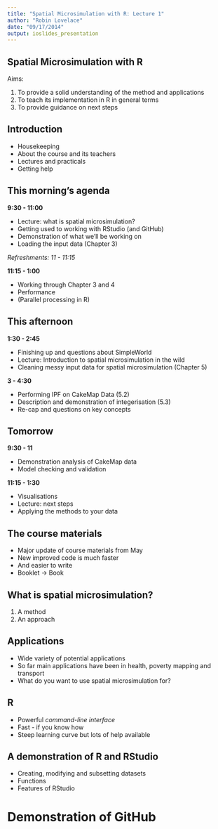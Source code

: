 ```yaml
---
title: "Spatial Microsimulation with R: Lecture 1"
author: "Robin Lovelace"
date: "09/17/2014"
output: ioslides_presentation
---
```


## Spatial Microsimulation with R

Aims:

1. To provide a solid understanding of the method and applications
2. To teach its implementation in R in general terms
3. To provide guidance on next steps

## Introduction

- Housekeeping
- About the course and its teachers
- Lectures and practicals
- Getting help

## This morning's agenda

**9:30 - 11:00**

- Lecture: what is spatial microsimulation?
- Getting used to working with RStudio (and GitHub)
- Demonstration of what we'll be working on 
- Loading the input data (Chapter 3)
  
*Refreshments: 11 - 11:15*

**11:15 - 1:00**

- Working through Chapter 3 and 4
- Performance
- (Parallel processing in R)

## This afternoon

**1:30 - 2:45**

- Finishing up and questions about SimpleWorld
- Lecture: Introduction to spatial microsimulation in the wild
- Cleaning messy input data for spatial microsimulation (Chapter 5)

**3 - 4:30**

- Performing IPF on CakeMap Data (5.2)
- Description and demonstration of integerisation (5.3)
- Re-cap and questions on key concepts

## Tomorrow

**9:30 - 11**

- Demonstration analysis of CakeMap data
- Model checking and validation

**11:15 - 1:30**

- Visualisations
- Lecture: next steps
- Applying the methods to your data


## The course materials

- Major update of course materials from May
- New improved code is much faster
- And easier to write
- Booklet -> Book

## What is spatial microsimulation?

1. A method
2. An approach

## Applications

- Wide variety of potential applications
- So far main applications have been in health, poverty mapping and transport
- What do you want to use spatial microsimulation for?

## R

- Powerful *command-line interface*
- Fast - if you know how
- Steep learning curve but lots of help available

## A demonstration of R and RStudio

- Creating, modifying and subsetting datasets
- Functions
- Features of RStudio

# Demonstration of GitHub


